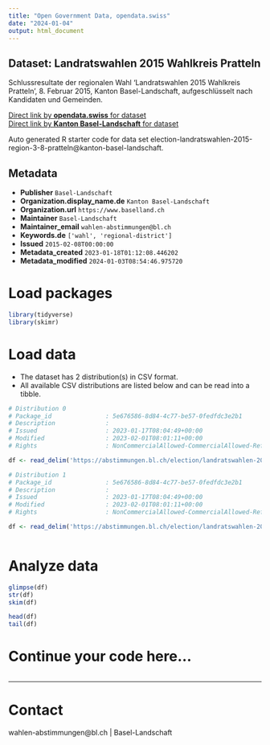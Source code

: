 ```yaml
---
title: "Open Government Data, opendata.swiss"
date: "2024-01-04"
output: html_document
---
```


## Dataset: Landratswahlen 2015 Wahlkreis Pratteln

Schlussresultate der regionalen Wahl 'Landratswahlen 2015 Wahlkreis Pratteln', 8. Februar 2015, Kanton Basel-Landschaft, aufgeschlüsselt nach Kandidaten und Gemeinden.

[Direct link by **opendata.swiss** for dataset](https://opendata.swiss/de/dataset/landratswahlen-2015-wahlkreis-pratteln)<br>
[Direct link by **Kanton Basel-Landschaft** for dataset](https://abstimmungen.bl.ch/election/landratswahlen-2015-region-3-8-pratteln/data)

Auto generated R starter code for data set election-landratswahlen-2015-region-3-8-pratteln@kanton-basel-landschaft.

## Metadata

- **Publisher** `Basel-Landschaft`
- **Organization.display_name.de** `Kanton Basel-Landschaft`
- **Organization.url** `https://www.baselland.ch`
- **Maintainer** `Basel-Landschaft`
- **Maintainer_email** `wahlen-abstimmungen@bl.ch`
- **Keywords.de** `['wahl', 'regional-district']`
- **Issued** `2015-02-08T00:00:00`
- **Metadata_created** `2023-01-18T01:12:08.446202`
- **Metadata_modified** `2024-01-03T08:54:46.975720`


# Load packages

```r

library(tidyverse)
library(skimr)

```

# Load data

-   The dataset has 2 distribution(s) in CSV format.
-   All available CSV distributions are listed below and can be read into a tibble.

```r

# Distribution 0
# Package_id               : 5e676586-8d84-4c77-be57-0fedfdc3e2b1
# Description              : 
# Issued                   : 2023-01-17T08:04:49+00:00
# Modified                 : 2023-02-01T08:01:11+00:00
# Rights                   : NonCommercialAllowed-CommercialAllowed-ReferenceRequired

df <- read_delim('https://abstimmungen.bl.ch/election/landratswahlen-2015-region-3-8-pratteln/data-parties-csv')

# Distribution 1
# Package_id               : 5e676586-8d84-4c77-be57-0fedfdc3e2b1
# Description              : 
# Issued                   : 2023-01-17T08:04:49+00:00
# Modified                 : 2023-02-01T08:01:11+00:00
# Rights                   : NonCommercialAllowed-CommercialAllowed-ReferenceRequired

df <- read_delim('https://abstimmungen.bl.ch/election/landratswahlen-2015-region-3-8-pratteln/data-csv')



```

# Analyze data

```r

glimpse(df)
str(df)
skim(df)

head(df)
tail(df)

```

# Continue your code here...

```r

```

------------------------------------------------------------------------

# Contact

wahlen-abstimmungen@bl.ch | Basel-Landschaft
